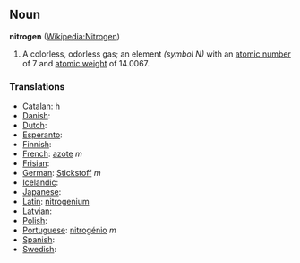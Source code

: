 == Noun ==
'''nitrogen''' ([[en:Nitrogen|Wikipedia:Nitrogen]])

# A colorless, odorless gas; an element ''(symbol N)'' with an [[atomic number]] of 7 and [[atomic weight]] of 14.0067.

===Translations===
*[[Catalan]]: [[h]] 
*[[Danish]]: [[]]
*[[Dutch]]: [[]] 
*[[Esperanto]]: [[]]
*[[Finnish]]: [[]]
*[[French]]: [[azote]] ''m''
*[[Frisian]]: [[]]
*[[German]]: [[Stickstoff]] ''m''
*[[Icelandic]]: [[]]
*[[Japanese]]: [[]]
*[[Latin]]: [[nitrogenium]]
*[[Latvian]]: [[]]
*[[Polish]]: [[]]
*[[Portuguese]]: [[nitrogénio]] ''m''
*[[Spanish]]: [[]] 
*[[Swedish]]: [[]]